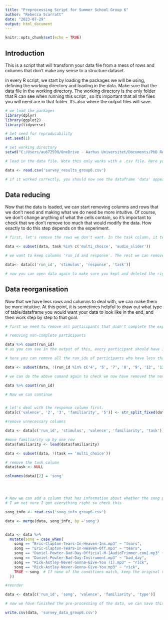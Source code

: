 ---
title: "Preprocessing Script for Summer School Group 6"
author: "Rebecca Scarratt"
date: "2023-07-29"
output: html_document
---

```{r setup, include=FALSE}
knitr::opts_chunk$set(echo = TRUE)
```
 
## Introduction

This is a script that will transform your data file from a mess of rows and columns that don't make any sense to a structure dataset.

in every R script, we start by loading the packages we will be using, defining the working directory and loading in the data. Make sure that the data file in the working directory. The working directory is the only folder that R can see when running this script , so it's important that all the files you will need are in that folder. It's also where the output files will save.

```{r load packages, working directory and data}
# we load the packages
library(dplyr)
library(ggplot2)
library(tidyverse)

# Set seed for reproducability
set.seed(1)

# set working directory
setwd("C:/Users/au672599/OneDrive - Aarhus Universitet/Documents/PhD Rebecca/Summer School/Online studies data")

# load in the data file. Note this only works with a .csv file. Here you need to change the name of the file.

data <- read.csv('survey_results_group6.csv')

# if it worked correctly, you should now see the dataframe 'data' appear in the Environment panel. You can click on it, to open it and check that it looks like your messy data file.
```

## Data reducing

Now that the data is loaded, we can start removing columns and rows that we don't need and making what we do need be more intuitive.
Of course, we don't change anything of what the cells contain, so it's important to check that we don't remove too much that would modify the data.
How exactly to do this step depends on the experiment.

```{r removing rows and columns}
# first, let's remove the rows we don't want. In the task column, it tells us what type of question/display we had. It saves information for all of them, but we are not always interested in all of them. This depends on each experiment but in your case, you are only interested in 'multi_choice' and 'audio_slider' as that's where participants responses are stored. The rest can go.

data <- subset(data, task %in% c('multi_choice', 'audio_slider'))

# we want to keep columns 'run_id and response'. The rest we can remove as it doesn't tell us anything important.

data<- data[c('run_id', 'stimulus', 'response', 'task')]

# now you can open data again to make sure you kept and deleted the right things. If there is a mistake, you can always load the data again and start again.

```

## Data reorganisation

Now that we have less rows and columns to deal with, we can make them be more intuitive.
At this point, it is sometimes helpful to draw out what type of table/dataframe you would want your data to look like in the end, and then work step by step to that goal.

```{r formating}
# first we need to remove all participants that didn't complete the experiment

# removing non-complete participants

data %>% count(run_id)
# as you can see in the output of this, every participant should have 12 rows associated with them, 6x2

# here you can remove all the run_ids of participants who have less than 12 'counts'/rows.

data <- subset(data, !(run_id %in% c('4', '5', '7', '8', '9', '12', '13', '14', '16', '17', '18')))

# we can do the above comand again to check we now have removed the non-completing participants

data %>% count(run_id)

# Now we can continue


# let's deal with the response column first.
data[c('valence', '2', '3', 'familiarity', '5')] <- str_split_fixed(data$response, '"', 5)

#remove unnecessary columns

data <- data[c('run_id', 'stimulus', 'valence', 'familiarity', 'task')]

#move familiarity up by one row
data$familiarity <- lead(data$familiarity)

data <- subset(data, !(task == 'multi_choice'))

# remove the task column
data$task <- NULL

colnames(data)[2] = 'song'




# Now we can add a column that has information about whether the song piece was instrumental or not
# I am not sure I got everything right so check this

song_info <- read.csv('song_info_group6.csv')

data <- merge(data, song_info, by ='song')


data <- data %>%
  mutate(song = case_when(
    song == "Eric-Clapton-Tears-In-Heaven-Ins.mp3" ~ "tears",
    song == "Eric-Clapton-Tears-In-Heaven-Off.mp3" ~ "tears",
    song == "Daniel-Powter-Bad-Day-Official-M-[AudioTrimmer.com].mp3" ~ "bad_day",
    song == "Daniel-Powter-Bad-Day-Instrument.mp3" ~ "bad_day",
    song == "Rick-Astley-Never-Gonna-Give-You (1).mp3" ~ "rick",
    song == "Rick-Astley-Never-Gonna-Give-You.mp3" ~ "rick",
    TRUE ~ song  # If none of the conditions match, keep the original value
  ))

#reorder 

data <- data[c('run_id', 'song', 'valence', 'familiarity', 'type')]

# now we have finished the pre-processing of the data, we can save this final dataframe so we can continue the analyses and now have to always redo every preprocessing step

write.csv(data, 'survey_data_group6.csv')
```




